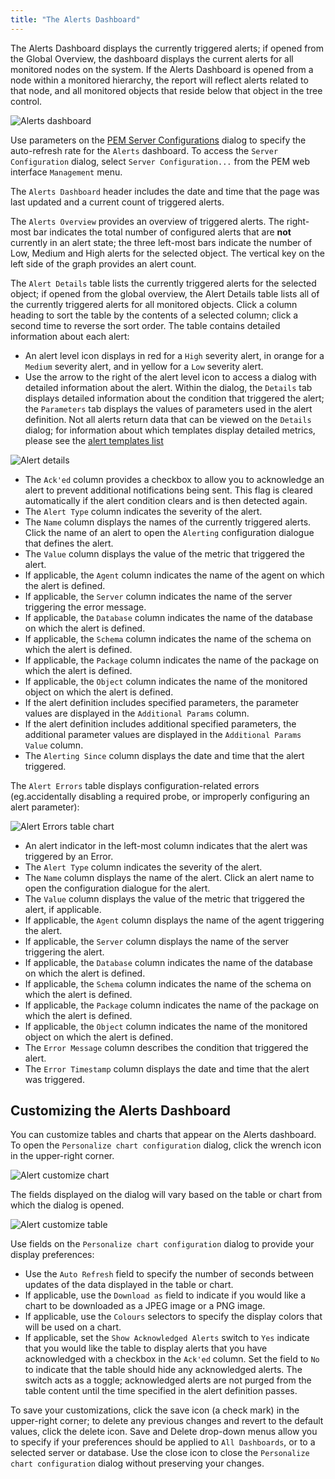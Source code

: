```yaml
---
title: "The Alerts Dashboard"
---
```


<div id="alerts_dashboard" class="registered_link"></div>

The Alerts Dashboard displays the currently triggered alerts; if opened from the Global Overview, the dashboard displays the current alerts for all monitored nodes on the system. If the Alerts Dashboard is opened from a node within a monitored hierarchy, the report will reflect alerts related to that node, and all monitored objects that reside below that object in the tree control.

![Alerts dashboard](../../images/alerts_dashboard.png)

Use parameters on the [PEM Server Configurations](../02_pem_server_config/#pem_server_config) dialog to specify the auto-refresh rate for the `Alerts` dashboard. To access the `Server Configuration` dialog, select `Server Configuration...` from the PEM web interface `Management` menu.

The `Alerts Dashboard` header includes the date and time that the page was last updated and a current count of triggered alerts.

The `Alerts Overview` provides an overview of triggered alerts. The right-most bar indicates the total number of configured alerts that are **not** currently in an alert state; the three left-most bars indicate the number of Low, Medium and High alerts for the selected object. The vertical key on the left side of the graph provides an alert count.

The `Alert Details` table lists the currently triggered alerts for the selected object; if opened from the global overview, the Alert Details table lists all of the currently triggered alerts for all monitored objects. Click a column heading to sort the table by the contents of a selected column; click a second time to reverse the sort order. The table contains detailed information about each alert:

-   An alert level icon displays in red for a `High` severity alert, in orange for a `Medium` severity alert, and in yellow for a `Low` severity alert.
-   Use the arrow to the right of the alert level icon to access a dialog with detailed information about the alert. Within the dialog, the `Details` tab displays detailed information about the condition that triggered the alert; the `Parameters` tab displays the values of parameters used in the alert definition. Not all alerts return data that can be viewed on the `Details` dialog; for information about which templates display detailed metrics, please see the [alert templates list](../09_pem_alerting/03_pem_alert_templates/#pem_alert_templates)

![Alert details](../../images/alert_details.png)

-   The `Ack'ed` column provides a checkbox to allow you to acknowledge an alert to prevent additional notifications being sent. This flag is cleared automatically if the alert condition clears and is then detected again.
-   The `Alert Type` column indicates the severity of the alert.
-   The `Name` column displays the names of the currently triggered alerts. Click the name of an alert to open the `Alerting` configuration dialogue that defines the alert.
-   The `Value` column displays the value of the metric that triggered the alert.
-   If applicable, the `Agent` column indicates the name of the agent on which the alert is defined.
-   If applicable, the `Server` column indicates the name of the server triggering the error message.
-   If applicable, the `Database` column indicates the name of the database on which the alert is defined.
-   If applicable, the `Schema` column indicates the name of the schema on which the alert is defined.
-   If applicable, the `Package` column indicates the name of the package on which the alert is defined.
-   If applicable, the `Object` column indicates the name of the monitored object on which the alert is defined.
-   If the alert definition includes specified parameters, the parameter values are displayed in the `Additional Params` column.
-   If the alert definition includes additional specified parameters, the additional parameter values are displayed in the `Additional Params Value` column.
-   The `Alerting Since` column displays the date and time that the alert triggered.

The `Alert Errors` table displays configuration-related errors (eg.accidentally disabling a required probe, or improperly configuring an alert parameter):

![Alert Errors table chart](../../images/alert_errors_table.png)

-   An alert indicator in the left-most column indicates that the alert was triggered by an Error.
-   The `Alert Type` column indicates the severity of the alert.
-   The `Name` column displays the name of the alert. Click an alert name to open the configuration dialogue for the alert.
-   The `Value` column displays the value of the metric that triggered the alert, if applicable.
-   If applicable, the `Agent` column displays the name of the agent triggering the alert.
-   If applicable, the `Server` column displays the name of the server triggering the alert.
-   If applicable, the `Database` column indicates the name of the database on which the alert is defined.
-   If applicable, the `Schema` column indicates the name of the schema on which the alert is defined.
-   If applicable, the `Package` column indicates the name of the package on which the alert is defined.
-   If applicable, the `Object` column indicates the name of the monitored object on which the alert is defined.
-   The `Error Message` column describes the condition that triggered the alert.
-   The `Error Timestamp` column displays the date and time that the alert was triggered.

## Customizing the Alerts Dashboard

You can customize tables and charts that appear on the Alerts dashboard. To open the `Personalize chart configuration` dialog, click the wrench icon in the upper-right corner.

![Alert customize chart](../../images/alerts_customize_chart.png)

The fields displayed on the dialog will vary based on the table or chart from which the dialog is opened.

![Alert customize table](../../images/alerts_customize_table.png)

Use fields on the `Personalize chart configuration` dialog to provide your display preferences:

-   Use the `Auto Refresh` field to specify the number of seconds between updates of the data displayed in the table or chart.
-   If applicable, use the `Download as` field to indicate if you would like a chart to be downloaded as a JPEG image or a PNG image.
-   If applicable, use the `Colours` selectors to specify the display colors that will be used on a chart.
-   If applicable, set the `Show Acknowledged Alerts` switch to `Yes` indicate that you would like the table to display alerts that you have acknowledged with a checkbox in the `Ack'ed` column. Set the field to `No` to indicate that the table should hide any acknowledged alerts. The switch acts as a toggle; acknowledged alerts are not purged from the table content until the time specified in the alert definition passes.

To save your customizations, click the save icon (a check mark) in the upper-right corner; to delete any previous changes and revert to the default values, click the delete icon. Save and Delete drop-down menus allow you to specify if your preferences should be applied to `All Dashboards`, or to a selected server or database. Use the close icon to close the `Personalize chart configuration` dialog without preserving your changes.
